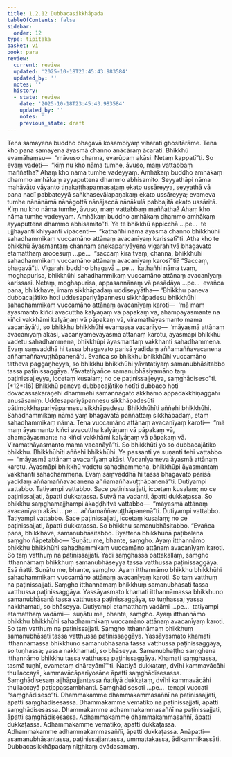 ```yaml
---
title: 1.2.12 Dubbacasikkhāpada
tableOfContents: false
sidebar:
  order: 12
type: tipitaka
basket: vi
book: para
review:
  current: review
  updated: '2025-10-18T23:45:43.983584'
  updated_by: ''
  notes: ''
  history:
  - state: review
    date: '2025-10-18T23:45:43.983584'
    updated_by: ''
    notes: ''
    previous_state: draft
---
```



<DynamicBreadcrumb />


<ReviewStatus review={frontmatter.review} showDetails={true} />

<HypothesisAnnotation frontmatter={frontmatter} />

<Division number="424" book="para" e="ch" v="1" p="271">

<Paragraph number="1729" book="para">
Tena samayena buddho bhagavā kosambiyaṃ viharati ghositārāme. Tena kho pana samayena āyasmā channo anācāraṃ ācarati. Bhikkhū evamāhaṃsu—  “māvuso channa, evarūpaṃ akāsi. Netaṃ kappatī”ti. So evaṃ vadeti—  “kiṃ nu kho nāma tumhe, āvuso, maṃ vattabbaṃ maññatha? Ahaṃ kho nāma tumhe vadeyyaṃ. Amhākaṃ buddho amhākaṃ dhammo amhākaṃ ayyaputtena dhammo abhisamito. Seyyathāpi nāma mahāvāto vāyanto tiṇakaṭṭhapaṇṇasaṭaṃ ekato ussāreyya, seyyathā vā pana nadī pabbateyyā saṅkhasevālapaṇakaṃ ekato ussāreyya; evameva tumhe nānānāmā nānāgottā nānājaccā nānākulā pabbajitā ekato ussāritā. Kiṃ nu kho nāma tumhe, āvuso, maṃ vattabbaṃ maññatha? Ahaṃ kho nāma tumhe vadeyyaṃ. Amhākaṃ buddho amhākaṃ dhammo amhākaṃ ayyaputtena dhammo abhisamito”ti. Ye te bhikkhū appicchā …pe…  te ujjhāyanti khiyyanti vipācenti—  “kathañhi nāma āyasmā channo bhikkhūhi sahadhammikaṃ vuccamāno attānaṃ avacanīyaṃ karissatī”ti.
</Paragraph>

<Paragraph number="1730" book="para">
Atha kho te bhikkhū āyasmantaṃ channaṃ anekapariyāyena vigarahitvā bhagavato etamatthaṃ ārocesuṃ …pe…  “saccaṃ kira tvaṃ, channa, bhikkhūhi sahadhammikaṃ vuccamāno attānaṃ avacanīyaṃ karosī”ti? “Saccaṃ, bhagavā”ti. Vigarahi buddho bhagavā …pe…  kathañhi nāma tvaṃ, moghapurisa, bhikkhūhi sahadhammikaṃ vuccamāno attānaṃ avacanīyaṃ karissasi. Netaṃ, moghapurisa, appasannānaṃ vā pasādāya …pe…  evañca pana, bhikkhave, imaṃ sikkhāpadaṃ uddiseyyātha—
</Paragraph>

</Division>
<Division number="425" book="para" e="ch" v="1" p="271">

<Paragraph number="1731" book="para">
<Emphasis>“Bhikkhu paneva dubbacajātiko hoti uddesapariyāpannesu sikkhāpadesu bhikkhūhi sahadhammikaṃ vuccamāno attānaṃ avacanīyaṃ karoti—  ‘mā maṃ āyasmanto kiñci avacuttha kalyāṇaṃ vā pāpakaṃ vā, ahampāyasmante na kiñci vakkhāmi kalyāṇaṃ vā pāpakaṃ vā, viramathāyasmanto mama vacanāyā’ti, so bhikkhu bhikkhūhi evamassa vacanīyo—  ‘māyasmā attānaṃ avacanīyaṃ akāsi, vacanīyamevāyasmā attānaṃ karotu, āyasmāpi bhikkhū vadetu sahadhammena, bhikkhūpi āyasmantaṃ vakkhanti sahadhammena. Evaṃ saṃvaddhā hi tassa bhagavato parisā yadidaṃ aññamaññavacanena aññamaññavuṭṭhāpanenā’ti. Evañca so bhikkhu bhikkhūhi vuccamāno tatheva paggaṇheyya, so bhikkhu bhikkhūhi yāvatatiyaṃ samanubhāsitabbo tassa paṭinissaggāya. Yāvatatiyañce samanubhāsiyamāno taṃ paṭinissajjeyya, iccetaṃ kusalaṃ; no ce paṭinissajjeyya, saṃghādiseso”</Emphasis>ti. (*12*:<Emphasis>16</Emphasis>)
</Paragraph>

</Division>
<Division number="426" book="para" e="ch" v="1" p="272">

<Paragraph number="1732" book="para">
<Emphasis>Bhikkhū paneva dubbacajātiko hotī</Emphasis>ti dubbaco hoti dovacassakaraṇehi dhammehi samannāgato akkhamo appadakkhiṇaggāhī anusāsaniṃ.
</Paragraph>

<Paragraph number="1733" book="para">
<Emphasis>Uddesapariyāpannesu sikkhāpadesū</Emphasis>ti pātimokkhapariyāpannesu sikkhāpadesu.
</Paragraph>

<Paragraph number="1734" book="para">
<Emphasis>Bhikkhūhī</Emphasis>ti aññehi bhikkhūhi.
</Paragraph>

<Paragraph number="1735" book="para">
<Emphasis>Sahadhammikaṃ</Emphasis> nāma yaṃ bhagavatā paññattaṃ sikkhāpadaṃ, etaṃ sahadhammikaṃ nāma.
</Paragraph>

<Paragraph number="1736" book="para">
Tena vuccamāno attānaṃ avacanīyaṃ karoti—  “mā maṃ āyasmanto kiñci avacuttha kalyāṇaṃ vā pāpakaṃ vā, ahampāyasmante na kiñci vakkhāmi kalyāṇaṃ vā pāpakaṃ vā. Viramathāyasmanto mama vacanāyā”ti.
</Paragraph>

<Paragraph number="1737" book="para">
<Emphasis>So bhikkhū</Emphasis>ti yo so dubbacajātiko bhikkhu.
</Paragraph>

<Paragraph number="1738" book="para">
<Emphasis>Bhikkhūhī</Emphasis>ti aññehi bhikkhūhi. Ye passanti ye suṇanti tehi vattabbo—  “māyasmā attānaṃ avacanīyaṃ akāsi. Vacanīyameva āyasmā attānaṃ karotu. Āyasmāpi bhikkhū vadetu sahadhammena, bhikkhūpi āyasmantaṃ vakkhanti sahadhammena. Evaṃ saṃvaddhā hi tassa bhagavato parisā yadidaṃ aññamaññavacanena aññamaññavuṭṭhāpanenā”ti. Dutiyampi vattabbo. Tatiyampi vattabbo. Sace paṭinissajjati, iccetaṃ kusalaṃ; no ce paṭinissajjati, āpatti dukkaṭassa. Sutvā na vadanti, āpatti dukkaṭassa. So bhikkhu saṃghamajjhampi ākaḍḍhitvā vattabbo—  “māyasmā attānaṃ avacanīyaṃ akāsi …pe…  aññamaññavuṭṭhāpanenā”ti. Dutiyampi vattabbo. Tatiyampi vattabbo. Sace paṭinissajjati, iccetaṃ kusalaṃ; no ce paṭinissajjati, āpatti dukkaṭassa. So bhikkhu samanubhāsitabbo. “Evañca pana, bhikkhave, samanubhāsitabbo. Byattena bhikkhunā paṭibalena saṃgho ñāpetabbo—
</Paragraph>

</Division>
<Division number="427" book="para" e="ch" v="1" p="273">

<Paragraph number="1739" book="para">
‘Suṇātu me, bhante, saṃgho. Ayaṃ itthannāmo bhikkhu bhikkhūhi sahadhammikaṃ vuccamāno attānaṃ avacanīyaṃ karoti. So taṃ vatthuṃ na paṭinissajjati. Yadi saṃghassa pattakallaṃ, saṃgho itthannāmaṃ bhikkhuṃ samanubhāseyya tassa vatthussa paṭinissaggāya. Esā ñatti.
</Paragraph>

<Paragraph number="1740" book="para">
Suṇātu me, bhante, saṃgho. Ayaṃ itthannāmo bhikkhu bhikkhūhi sahadhammikaṃ vuccamāno attānaṃ avacanīyaṃ karoti. So taṃ vatthuṃ na paṭinissajjati. Saṃgho itthannāmaṃ bhikkhuṃ samanubhāsati tassa vatthussa paṭinissaggāya. Yassāyasmato khamati itthannāmassa bhikkhuno samanubhāsanā tassa vatthussa paṭinissaggāya, so tuṇhassa; yassa nakkhamati, so bhāseyya.
</Paragraph>

<Paragraph number="1741" book="para">
Dutiyampi etamatthaṃ vadāmi …pe…  tatiyampi etamatthaṃ vadāmi—  suṇātu me, bhante, saṃgho. Ayaṃ itthannāmo bhikkhu bhikkhūhi sahadhammikaṃ vuccamāno attānaṃ avacanīyaṃ karoti. So taṃ vatthuṃ na paṭinissajjati. Saṃgho itthannāmaṃ bhikkhuṃ samanubhāsati tassa vatthussa paṭinissaggāya. Yassāyasmato khamati itthannāmassa bhikkhuno samanubhāsanā tassa vatthussa paṭinissaggāya, so tuṇhassa; yassa nakkhamati, so bhāseyya.
</Paragraph>

<Paragraph number="1742" book="para">
Samanubhaṭṭho saṃghena itthannāmo bhikkhu tassa vatthussa paṭinissaggāya. Khamati saṃghassa, tasmā tuṇhī, evametaṃ dhārayāmī’”ti.
</Paragraph>

</Division>
<Division number="428" book="para" e="ch" v="1" p="273">

<Paragraph number="1743" book="para">
Ñattiyā dukkaṭaṃ, dvīhi kammavācāhi thullaccayā, kammavācāpariyosāne āpatti saṃghādisesassa. Saṃghādisesaṃ ajjhāpajjantassa ñattiyā dukkaṭaṃ, dvīhi kammavācāhi thullaccayā paṭippassambhanti.
</Paragraph>

<Paragraph number="1744" book="para">
<Emphasis>Saṃghādiseso</Emphasis>ti …pe…  tenapi vuccati “saṃghādiseso”ti.
</Paragraph>

</Division>
<Division number="429" book="para" e="ch" v="1" p="273">

<Paragraph number="1745" book="para">
Dhammakamme dhammakammasaññī na paṭinissajjati, āpatti saṃghādisesassa.
</Paragraph>

<Paragraph number="1746" book="para">
Dhammakamme vematiko na paṭinissajjati, āpatti saṃghādisesassa.
</Paragraph>

<Paragraph number="1747" book="para">
Dhammakamme adhammakammasaññī na paṭinissajjati, āpatti saṃghādisesassa.
</Paragraph>

<Paragraph number="1748" book="para">
Adhammakamme dhammakammasaññī, āpatti dukkaṭassa.
</Paragraph>

<Paragraph number="1749" book="para">
Adhammakamme vematiko, āpatti dukkaṭassa.
</Paragraph>

<Paragraph number="1750" book="para">
Adhammakamme adhammakammasaññī, āpatti dukkaṭassa.
</Paragraph>

</Division>
<Division number="430" book="para" e="ch" v="1" p="274">

<Paragraph number="1751" book="para">
Anāpatti—  asamanubhāsantassa, paṭinissajjantassa, ummattakassa, ādikammikassāti.

</Paragraph>
</Division>

<Paragraph number="1752" type="center" book="para">
Dubbacasikkhāpadaṃ niṭṭhitaṃ dvādasamaṃ.
</Paragraph>